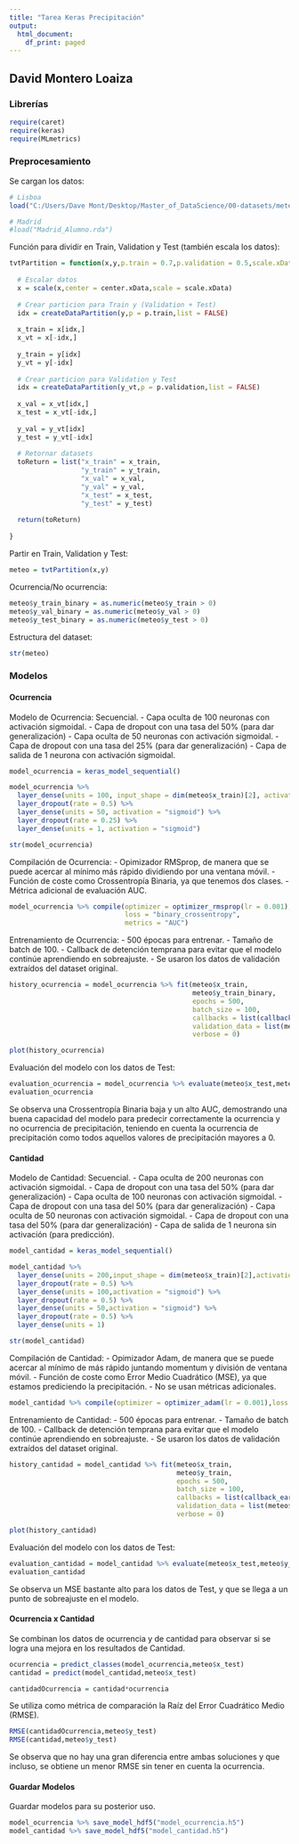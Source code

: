 ```yaml
---
title: "Tarea Keras Precipitación"
output:
  html_document:
    df_print: paged
---
```


## David Montero Loaiza

### Librerías

```r
require(caret)
require(keras)
require(MLmetrics)
```

### Preprocesamiento

Se cargan los datos:

```r
# Lisboa
load("C:/Users/Dave Mont/Desktop/Master_of_DataScience/00-datasets/meteo.RData")

# Madrid
#load("Madrid_Alumno.rda")
```

Función para dividir en Train, Validation y Test (también escala los datos):

```r
tvtPartition = function(x,y,p.train = 0.7,p.validation = 0.5,scale.xData = TRUE,center.xData = TRUE){
  
  # Escalar datos
  x = scale(x,center = center.xData,scale = scale.xData)
  
  # Crear particion para Train y (Validation + Test)
  idx = createDataPartition(y,p = p.train,list = FALSE)
  
  x_train = x[idx,]
  x_vt = x[-idx,]
  
  y_train = y[idx]
  y_vt = y[-idx]
  
  # Crear particion para Validation y Test
  idx = createDataPartition(y_vt,p = p.validation,list = FALSE)
  
  x_val = x_vt[idx,]
  x_test = x_vt[-idx,]
  
  y_val = y_vt[idx]
  y_test = y_vt[-idx]
  
  # Retornar datasets
  toReturn = list("x_train" = x_train,
                  "y_train" = y_train,
                  "x_val" = x_val,
                  "y_val" = y_val,
                  "x_test" = x_test,
                  "y_test" = y_test)
  
  return(toReturn)
  
}
```

Partir en Train, Validation y Test:

```r
meteo = tvtPartition(x,y)
```

Ocurrencia/No ocurrencia:

```r
meteo$y_train_binary = as.numeric(meteo$y_train > 0)
meteo$y_val_binary = as.numeric(meteo$y_val > 0)
meteo$y_test_binary = as.numeric(meteo$y_test > 0)
```

Estructura del dataset:

```r
str(meteo)
```

### Modelos

#### Ocurrencia

Modelo de Ocurrencia: Secuencial.
- Capa oculta de 100 neuronas con activación sigmoidal.
- Capa de dropout con una tasa del 50% (para dar generalización)
- Capa oculta de 50 neuronas con activación sigmoidal.
- Capa de dropout con una tasa del 25% (para dar generalización)
- Capa de salida de 1 neurona con activación sigmoidal.

```r
model_ocurrencia = keras_model_sequential()

model_ocurrencia %>% 
  layer_dense(units = 100, input_shape = dim(meteo$x_train)[2], activation = "sigmoid") %>%
  layer_dropout(rate = 0.5) %>% 
  layer_dense(units = 50, activation = "sigmoid") %>%
  layer_dropout(rate = 0.25) %>%
  layer_dense(units = 1, activation = "sigmoid")

str(model_ocurrencia)
```

Compilación de Ocurrencia:
- Opimizador RMSprop, de manera que se puede acercar al mínimo más rápido dividiendo por una ventana móvil.
- Función de coste como Crossentropía Binaria, ya que tenemos dos clases.
- Métrica adicional de evaluación AUC.

```r
model_ocurrencia %>% compile(optimizer = optimizer_rmsprop(lr = 0.001),
                             loss = "binary_crossentropy",
                             metrics = "AUC")
```

Entrenamiento de Ocurrencia:
- 500 épocas para entrenar.
- Tamaño de batch de 100.
- Callback de detención temprana para evitar que el modelo continúe aprendiendo en sobreajuste.
- Se usaron los datos de validación extraídos del dataset original.

```r
history_ocurrencia = model_ocurrencia %>% fit(meteo$x_train,
                                              meteo$y_train_binary,
                                              epochs = 500,
                                              batch_size = 100,
                                              callbacks = list(callback_early_stopping(patience = 30)),
                                              validation_data = list(meteo$x_val,meteo$y_val_binary),
                                              verbose = 0)

plot(history_ocurrencia)
```

Evaluación del modelo con los datos de Test:

```r
evaluation_ocurrencia = model_ocurrencia %>% evaluate(meteo$x_test,meteo$y_test_binary,verbose = 0)
evaluation_ocurrencia
```

Se observa una Crossentropía Binaria baja y un alto AUC, demostrando una buena capacidad del modelo para predecir correctamente la ocurrencia y no ocurrencia de precipitación, teniendo en cuenta la ocurrencia de precipitación como todos aquellos valores de precipitación mayores a 0.

#### Cantidad

Modelo de Cantidad: Secuencial.
- Capa oculta de 200 neuronas con activación sigmoidal.
- Capa de dropout con una tasa del 50% (para dar generalización)
- Capa oculta de 100 neuronas con activación sigmoidal.
- Capa de dropout con una tasa del 50% (para dar generalización)
- Capa oculta de 50 neuronas con activación sigmoidal.
- Capa de dropout con una tasa del 50% (para dar generalización)
- Capa de salida de 1 neurona sin activación (para predicción).

```r
model_cantidad = keras_model_sequential()

model_cantidad %>% 
  layer_dense(units = 200,input_shape = dim(meteo$x_train)[2],activation = "sigmoid") %>%
  layer_dropout(rate = 0.5) %>%
  layer_dense(units = 100,activation = "sigmoid") %>%
  layer_dropout(rate = 0.5) %>%
  layer_dense(units = 50,activation = "sigmoid") %>%
  layer_dropout(rate = 0.5) %>%
  layer_dense(units = 1)

str(model_cantidad)
```

Compilación de Cantidad:
- Opimizador Adam, de manera que se puede acercar al mínimo de más rápido juntando momentum y división de ventana móvil.
- Función de coste como Error Medio Cuadrático (MSE), ya que estamos prediciendo la precipitación.
- No se usan métricas adicionales.

```r
model_cantidad %>% compile(optimizer = optimizer_adam(lr = 0.001),loss = "mse")
```

Entrenamiento de Cantidad:
- 500 épocas para entrenar.
- Tamaño de batch de 100.
- Callback de detención temprana para evitar que el modelo continúe aprendiendo en sobreajuste.
- Se usaron los datos de validación extraídos del dataset original.

```r
history_cantidad = model_cantidad %>% fit(meteo$x_train,
                                          meteo$y_train,
                                          epochs = 500,
                                          batch_size = 100,
                                          callbacks = list(callback_early_stopping(patience = 50)),
                                          validation_data = list(meteo$x_val,meteo$y_val),
                                          verbose = 0)

plot(history_cantidad)
```

Evaluación del modelo con los datos de Test:

```r
evaluation_cantidad = model_cantidad %>% evaluate(meteo$x_test,meteo$y_test,verbose = 0)
evaluation_cantidad
```

Se observa un MSE bastante alto para los datos de Test, y que se llega a un punto de sobreajuste en el modelo.

#### Ocurrencia x Cantidad

Se combinan los datos de ocurrencia y de cantidad para observar si se logra una mejora en los resultados de Cantidad.

```r
ocurrencia = predict_classes(model_ocurrencia,meteo$x_test)
cantidad = predict(model_cantidad,meteo$x_test)

cantidadOcurrencia = cantidad*ocurrencia
```

Se utiliza como métrica de comparación la Raíz del Error Cuadrático Medio (RMSE).

```r
RMSE(cantidadOcurrencia,meteo$y_test)
RMSE(cantidad,meteo$y_test)
```

Se observa que no hay una gran diferencia entre ambas soluciones y que incluso, se obtiene un menor RMSE sin tener en cuenta la ocurrencia.

#### Guardar Modelos

Guardar modelos para su posterior uso.

```r
model_ocurrencia %>% save_model_hdf5("model_ocurrencia.h5")
model_cantidad %>% save_model_hdf5("model_cantidad.h5")
```

